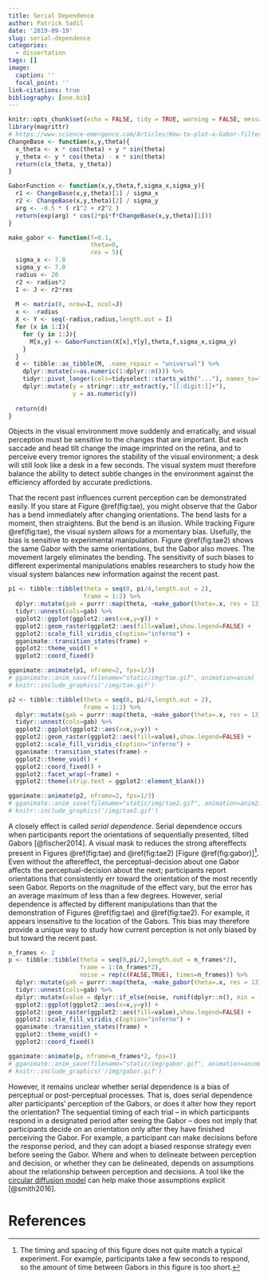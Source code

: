 ```yaml
---
title: Serial Dependence
author: Patrick Sadil
date: '2019-09-19'
slug: serial-dependence
categories:
  - dissertation
tags: []
image:
  caption: ''
  focal_point: ''
link-citations: true
bibliography: [one.bib]
---
```


```r
knitr::opts_chunk$set(echo = FALSE, tidy = TRUE, warning = FALSE, message = FALSE, cache = TRUE)
library(magrittr)
# https://www.science-emergence.com/Articles/How-to-plot-a-Gabor-filter-using-python-and-matplotlib-/
ChangeBase <- function(x,y,theta){
  x_theta <- x * cos(theta) + y * sin(theta)
  y_theta <- y * cos(theta) - x * sin(theta)
  return(c(x_theta, y_theta))
}

GaborFunction <- function(x,y,theta,f,sigma_x,sigma_y){
  r1 <- ChangeBase(x,y,theta)[1] / sigma_x
  r2 <- ChangeBase(x,y,theta)[2] / sigma_y
  arg <- -0.5 * ( r1^2 + r2^2 )
  return(exp(arg) * cos(2*pi*f*ChangeBase(x,y,theta)[1]))
}

make_gabor <- function(f=0.1,
                       theta=0,
                       res = 5){
  sigma_x <- 7.0
  sigma_y <- 7.0
  radius <- 20
  r2 <- radius*2
  I <- J <- r2*res
  
  M <- matrix(0, nrow=I, ncol=J)
  x <- -radius
  X <- Y <- seq(-radius,radius,length.out = I)
  for (x in 1:I){
    for (y in 1:J){
      M[x,y] <- GaborFunction(X[x],Y[y],theta,f,sigma_x,sigma_y)
    }
  }
  d <- tibble::as_tibble(M, .name_repair = "universal") %>%
    dplyr::mutate(x=as.numeric(1:dplyr::n())) %>%
    tidyr::pivot_longer(cols=tidyselect::starts_with("..."), names_to="y") %>%
    dplyr::mutate(y = stringr::str_extract(y,"[[:digit:]]+"),
                  y = as.numeric(y))
  
  return(d)
}

```

Objects in the visual environment move suddenly and erratically, and visual perception must be sensitive to the changes that are important. But each saccade and head tilt change the image imprinted on the retina, and to perceive every tremor ignores the stability of the visual environment; a desk will still look like a desk in a few seconds. The visual system must therefore balance the ability to detect subtle changes in the environment against the efficiency afforded by accurate predictions. 

That the recent past influences current perception can be demonstrated easily. If you stare at Figure \@ref(fig:tae), you might observe that the Gabor has a bend immediately after changing orientations. The bend lasts for a moment, then straightens. But the bend is an illusion. While tracking Figure \@ref(fig:tae), the visual system allows for a momentary bias. Usefully, the bias is sensitive to experimental manipulation. Figure \@ref(fig:tae2) shows the same Gabor with the same orientations, but the Gabor also moves. The movement largely eliminates the bending. The sensitivity of such biases to different experimental manipulations enables researchers to study how the visual system balances new information against the recent past. 

```r
p1 <- tibble::tibble(theta = seq(0, pi/4,length.out = 2),
                     frame = 1:2) %>%
  dplyr::mutate(gab = purrr::map(theta, ~make_gabor(theta=.x, res = 13))) %>%
  tidyr::unnest(cols=gab) %>%
  ggplot2::ggplot(ggplot2::aes(x=x,y=y)) +
  ggplot2::geom_raster(ggplot2::aes(fill=value),show.legend=FALSE) +
  ggplot2::scale_fill_viridis_c(option="inferno") +
  gganimate::transition_states(frame) +
  ggplot2::theme_void() +
  ggplot2::coord_fixed()

gganimate::animate(p1, nframe=2, fps=1/3)
# gganimate::anim_save(filename="static/img/tae.gif", animation=anim)
# knitr::include_graphics('/img/tae.gif')
```


```r
p2 <- tibble::tibble(theta = seq(0, pi/4,length.out = 2),
                     frame = 1:2) %>%
  dplyr::mutate(gab = purrr::map(theta, ~make_gabor(theta=.x, res = 13))) %>%
  tidyr::unnest(cols=gab) %>%
  ggplot2::ggplot(ggplot2::aes(x=x,y=y)) +
  ggplot2::geom_raster(ggplot2::aes(fill=value),show.legend=FALSE) +
  ggplot2::scale_fill_viridis_c(option="inferno") +
  gganimate::transition_states(frame) +
  ggplot2::theme_void() +
  ggplot2::coord_fixed() +
  ggplot2::facet_wrap(~frame) +
  ggplot2::theme(strip.text = ggplot2::element_blank())

gganimate::animate(p2, nframe=2, fps=1/3)
# gganimate::anim_save(filename="static/img/tae2.gif", animation=anim2)
# knitr::include_graphics('/img/tae2.gif')
```

A closely effect is called _serial dependence_. Serial dependence occurs when participants report the orientations of sequentially presented, tilted Gabors [@fischer2014]. A visual mask to reduces the strong aftereffects present in Figures \@ref(fig:tae) and \@ref(fig:tae2) [Figure \@ref(fig:gabor)]^[The timing and spacing of this figure does not quite match a typical experiment. For example, participants take a few seconds to respond, so the amount of time between Gabors in this figure is too short.]. Even without the aftereffect, the perceptual-decision about one Gabor affects the perceptual-decision about the next; participants report orientations that consistently err toward the orientation of the most recently seen Gabor. Reports on the magnitude of the effect vary, but the error has an average maximum of less than a few degrees. However, serial dependence is affected by different manipulations than that the demonstration of Figures \@ref(fig:tae) and \@ref(fig:tae2). For example, it appears insensitive to the location of the Gabors. This bias may therefore provide a unique way to study how current perception is not only biased by but toward the recent past.

```r
n_frames <- 2
p <- tibble::tibble(theta = seq(0,pi/2,length.out = n_frames*2),
                    frame = 1:(n_frames*2),
                    noise = rep(c(FALSE,TRUE), times=n_frames)) %>%
  dplyr::mutate(gab = purrr::map(theta, ~make_gabor(theta=.x, res = 13))) %>%
  tidyr::unnest(cols=gab) %>%
  dplyr::mutate(value = dplyr::if_else(noise, runif(dplyr::n(), min = -1,max=1), value)) %>%
  ggplot2::ggplot(ggplot2::aes(x=x,y=y)) +
  ggplot2::geom_raster(ggplot2::aes(fill=value),show.legend=FALSE) +
  ggplot2::scale_fill_viridis_c(option="inferno") +
  gganimate::transition_states(frame) +
  ggplot2::theme_void() +
  ggplot2::coord_fixed()

gganimate::animate(p, nframe=n_frames*2, fps=1)
# gganimate::anim_save(filename="static/img/gabor.gif", animation=anim0)
# knitr::include_graphics('/img/gabor.gif')
```

However, it remains unclear whether serial dependence is a bias of perceptual or post-perceptual processes. That is, does serial dependence alter participants' perception of the Gabors, or does it alter how they report the orientation? The sequential timing of each trial -- in which participants respond in a designated period after seeing the Gabor -- does not imply that participants decide on an orientation only after they have finished perceiving the Gabor. For example, a participant can make decisions before the response period, and they can adopt a biased response strategy even before seeing the Gabor. Where and when to delineate between perception and decision, or whether they can be delineated, depends on assumptions about the relationship between perception and decisions. A tool like the [circular diffusion model](https://psadil.gitlab.io/psadil/post/circular-diffusion-model-of-response-times/) can help make those assumptions explicit [@smith2016].

# References
